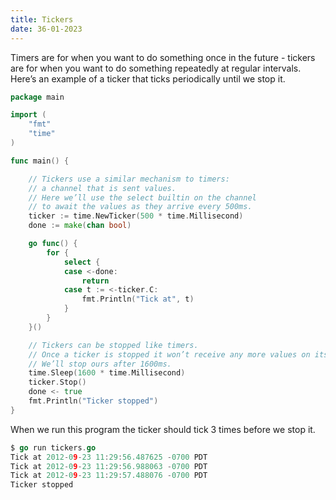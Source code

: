 ```yaml
---
title: Tickers 
date: 36-01-2023
---
```



Timers are for when you want to do something once in the future - tickers are for when you want to do something repeatedly at regular intervals. Here’s an example of a ticker that ticks periodically until we stop it.


```go
package main

import (
    "fmt"
    "time"
)

func main() {

    // Tickers use a similar mechanism to timers:
    // a channel that is sent values. 
    // Here we’ll use the select builtin on the channel 
    // to await the values as they arrive every 500ms.
    ticker := time.NewTicker(500 * time.Millisecond)
    done := make(chan bool)

    go func() {
        for {
            select {
            case <-done:
                return
            case t := <-ticker.C:
                fmt.Println("Tick at", t)
            }
        }
    }()

    // Tickers can be stopped like timers. 
    // Once a ticker is stopped it won’t receive any more values on its channel. 
    // We’ll stop ours after 1600ms.
    time.Sleep(1600 * time.Millisecond)
    ticker.Stop()
    done <- true
    fmt.Println("Ticker stopped")
}
```
When we run this program the ticker should tick 3 times before we stop it.
```go
$ go run tickers.go
Tick at 2012-09-23 11:29:56.487625 -0700 PDT
Tick at 2012-09-23 11:29:56.988063 -0700 PDT
Tick at 2012-09-23 11:29:57.488076 -0700 PDT
Ticker stopped
```


